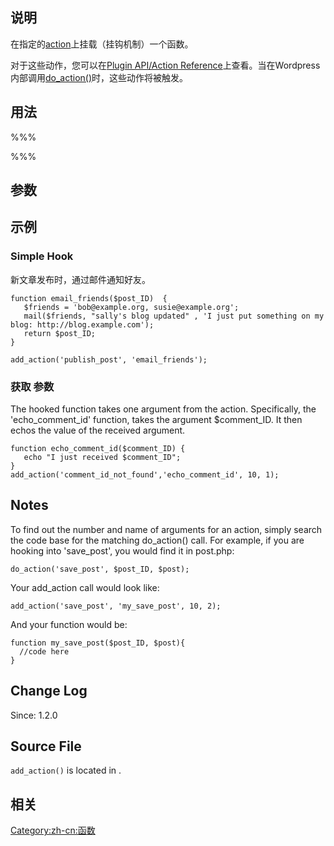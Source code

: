 {{Languages|
{{en|Function_Reference/add_action}}
{{zh-hans|函数参考/add_action}}
}}

{{zh-cn:Stub}} 

== 说明==
 
在指定的[[Plugin_API#Actions|action]]上挂载（挂钩机制）一个函数。

对于这些动作，您可以在[[Plugin_API/Action_Reference|Plugin API/Action Reference]]上查看。当在Wordpress内部调用[[Function_Reference/do_action|do_action()]]时，这些动作将被触发。

== 用法==

%%% <?php add_action( $tag, $function_to_add, $priority, $accepted_args ); ?> %%%

== 参数==

{{Parameter|$tag|string|动作的名字。 (对于这些动作，您可以在[[Plugin_API/Action_Reference|Plugin API/Action Reference]]上查看。)|参数必需|没有默认值}}

{{Parameter|$function_to_add|callback|动作触发时，被调用函数的名字。 注释：[http://us2.php.net/manual/en/language.pseudo-types.php#language.types.callback 在PHP文档中 'callback' 类型]的语法解释是有效的。|参数必需|没有默认值}}

{{Parameter|$priority|int|函数的优先级。改变这个值可以让您的函数在其他函数之前执行，或者是之后执行。默认值为10，例如把这个值设置为5将更早的被执行，设置为12将会晚一些执行。也就是小的值被优先执行。|参数可选|10}}

{{Parameter|$accepted_args|int|函数参数的个数。在 WordPress 1.5.1+, 当匹配的 [[Function_Reference/do_action|do_action()]] 或[[Function_Reference/apply_filters|apply_filters()]]运行，钩子函数可以传入格外的参数。例如动作<tt>comment_id_not_found</tt>可以传入评论的ID。|参数可选|1}}

== 示例==

=== Simple Hook ===
新文章发布时，通过邮件通知好友。

<pre>
function email_friends($post_ID)  {
   $friends = 'bob@example.org, susie@example.org';
   mail($friends, "sally's blog updated" , 'I just put something on my blog: http://blog.example.com');
   return $post_ID;
}

add_action('publish_post', 'email_friends');
</pre>

=== 获取 参数 ===
The hooked function takes one argument from the action. Specifically, the 'echo_comment_id' function, takes the argument $comment_ID. It then echos the value of the received argument.

<pre>
function echo_comment_id($comment_ID) {
   echo "I just received $comment_ID";
}
add_action('comment_id_not_found','echo_comment_id', 10, 1);
</pre>

== Notes ==

To find out the number and name of arguments for an action, simply search the code base for the matching do_action() call.  For example, if you are hooking into 'save_post', you would find it in post.php:

 do_action('save_post', $post_ID, $post);

Your add_action call would look like:

 add_action('save_post', 'my_save_post', 10, 2);

And your function would be:

 function my_save_post($post_ID, $post){
   //code here
 }

== Change Log ==

Since: 1.2.0

== Source File ==

<tt>add_action()</tt> is located in {{Trac|wp-includes/plugin.php}}.

== 相关 ==

{{Action Tags}}

{{Tag Footer}}

[[Category:zh-cn:函数]]

{{Copyedit}}